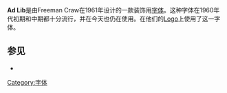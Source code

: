 {{Infobox font
| name = Ad Lib
| image = [[File:Ad_Lib.svg|Ad Lib]]
| style = 展示字体
| releasedate = 1961年
| creator = Freeman Craw
| foundry = {{link-en|美国字体奠基人|American Type Founders|ATF}}
| sample = [[File:Ad_Lib_Sample.svg|Ad Lib sample text]]
|}}
'''Ad Lib'''是由Freeman Craw在1961年设计的一款装饰用[[字体|字体]]。这种字体在1960年代初期和中期都十分流行，并在今天也仍在使用。{{link-en|Trade Me|Trade Me}}在他们的[[Logo|Logo]]上使用了这一字体。

== 参见 ==
* {{link-en|展示字体示例|Samples of display typefaces}}
{{computer-stub}}

[[Category:字体|Category:字体]]